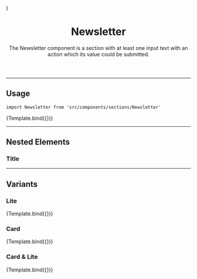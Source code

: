 


<Meta title="Organisms/Newsletter" component={Newsletter} />

  <UIProvider>
    <Newsletter {...args} />
  </UIProvider>
)

<header>

# Newsletter

The Newsletter component is a section with at least one input text with an action which its value could be submitted.

</header>

---

## Usage

`import Newsletter from 'src/components/sections/Newsletter'`

<Canvas>
  <Story
    name="default"
    args={{
      title: 'Get News and Special Offers!',
      description:
        'Receive our news and promotions in advance. Enjoy and get 10% off your first purchase. For more information click here.',
    }}
  >
    {Template.bind({})}
  </Story>
</Canvas>

<ArgsTable story="default" />

<TokenTable>
  <TokenRow
    token="--fs-newsletter-padding"
    value="var(--fs-spacing-4) var(--fs-spacing-1) var(--fs-spacing-5) var(--fs-spacing-1)"
  />
  <TokenRow
    token="--fs-newsletter-bkg"
    value="var(--fs-color-primary-bkg)"
    isColor
  />
  <TokenRow
    token="--fs-newsletter-text-color"
    value="var(--fs-color-text-inverse)"
    isColor
  />
</TokenTable>

---

## Nested Elements

### Title

<TokenTable>
  <TokenRow
    token="--fs-newsletter-title-size"
    value="var(--fs-text-size-title-section)"
  />
  <TokenRow
    token="--fs-newsletter-title-weight"
    value="var(--fs-text-weight-bold)"
  />
</TokenTable>

---

## Variants

### Lite

<Canvas>
  <Story
    name="Lite"
    args={{
      title: 'Get News and Special Offers!',
      description:
        'Receive our news and promotions in advance. Enjoy and get 10% off your first purchase. For more information click here.',
      lite: true,
    }}
  >
    {Template.bind({})}
  </Story>
</Canvas>

### Card

<Canvas>
  <Story
    name="Card"
    args={{
      title: 'Get News and Special Offers!',
      description:
        'Receive our news and promotions in advance. Enjoy and get 10% off your first purchase. For more information click here.',
      card: true,
    }}
  >
    {Template.bind({})}
  </Story>
</Canvas>

<TokenTable>
  <TokenRow token="--fs-newsletter-card-width" value="23.438rem" />
  <TokenRow token="--fs-newsletter-card-width-notebook" value="33.125rem" />
  <TokenRow
    token="--fs-newsletter-card-border-radius"
    value="var(--fs-border-radius)"
  />
</TokenTable>

### Card & Lite

<Canvas>
  <Story
    name="Card-Lite"
    args={{
      title: 'Get News and Special Offers!',
      description:
        'Receive our news and promotions in advance. Enjoy and get 10% off your first purchase. For more information click here.',
      card: true,
      lite: true,
    }}
  >
    {Template.bind({})}
  </Story>
</Canvas>
